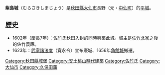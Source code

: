 {{unreferenced|time=2020-03-10T02:17:33+00:00}}
'''紫島城'''（むらさきしまじょう）是[[秋田縣|秋田縣]][[大仙市|大仙市]]長野（元・[[中仙町|中仙町]]）的[[平城_(城郭分類)|平城]]。

== 歷史 ==
*1602年（[[慶長|慶長]]7年）：[[佐竹氏|佐竹氏]]秋田入封的同時興築此城。城主是[[佐竹北家|佐竹北家]]之後的佐竹義廉。
*1623年：[[武家諸法度|武家諸法度]]（寛永令）宣布廢城、1656年[[角館城|角館城]]搬遷。

{{DEFAULTSORT:Murasakishima Jou}}
[[Category:秋田縣城堡|Category:秋田縣城堡]]
[[Category:安土桃山時代建築|Category:安土桃山時代建築]]
[[Category:佐竹氏|Category:佐竹氏]]
[[Category:大仙市|Category:大仙市]]
[[Category:久保田藩|Category:久保田藩]]


{{Japanese building-stub}}